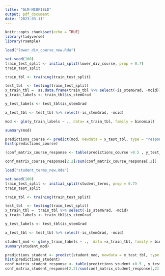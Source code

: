 ---
title: "GLM-MIDFIELD"
output: pdf_document
date: '2023-03-11'
---

```{r setup, include=FALSE}
knitr::opts_chunk$set(echo = TRUE)
library(tidyverse)
library(rsample)
```


```{r}
load("lower_div_course_new.Rda")
```

```{r}
set.seed(100)
train_test_split <- initial_split(lower_div_course, prop = 0.7)
train_test_split
```

```{r}
train_tbl <- training(train_test_split)

test_tbl  <- testing(train_test_split)
x_train_tbl =  as.data.frame(train_tbl %>% select(-is_stemGrad, -mcid))
y_train_labels <- train_tbl$is_stemGrad

y_test_labels <- test_tbl$is_stemGrad

x_test_tbl <- test_tbl %>% select(-is_stemGrad, -mcid)

```

```{r}
mod <- glm(y_train_labels ~ ., data= x_train_tbl, family = binomial)
```
```{r}
summary(mod)
```
```{r}
predictions_course <- predict(mod, newdata = x_test_tbl, type = "response")
hist(predictions_course)

```
```{r}
(conf_matrix_course_response <- table(predictions_course >0.5 , y_test_labels))

```
```{r}
conf_matrix_course_response[2,2]/sum(conf_matrix_course_response[,2])
```


```{r}
load("student_terms_new.Rda")
```
```{r}
set.seed(100)
train_test_split <- initial_split(student_terms, prop = 0.7)
train_test_split
```
```{r}
train_tbl <- training(train_test_split)

test_tbl  <- testing(train_test_split)
x_train_tbl =  train_tbl %>% select(-is_stemGrad, -mcid)
y_train_labels <- train_tbl$is_stemGrad

y_test_labels <- test_tbl$is_stemGrad

x_test_tbl <- test_tbl %>% select(-is_stemGrad, -mcid)
```

```{r}
student_mod <- glm(y_train_labels ~ .,  data =x_train_tbl, family = binomial)
summary(student_mod)
```
```{r}
predictions_student <- predict(student_mod, newdata = x_test_tbl, type = "response")
hist(predictions_student)
conf_matrix_student_response <- table(predictions_student >0.5 , y_test_labels)
conf_matrix_student_response[2,2]/sum(conf_matrix_student_response[,2])
```

